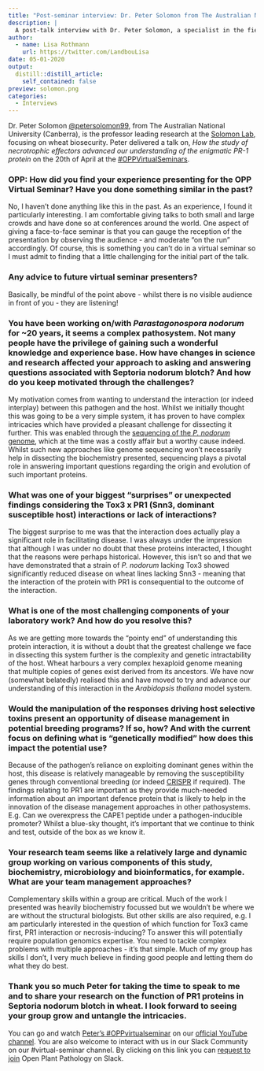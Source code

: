 ```yaml
---
title: "Post-seminar interview: Dr. Peter Solomon from The Australian National University"
description: |
  A post-talk interview with Dr. Peter Solomon, a specialist in the field of wheat biosecurity. Peter is a dedicated researcher, committing over twenty years of research to dissect the intricate interactions of effector and host defence proteins.
author:
  - name: Lisa Rothmann
    url: https://twitter.com/LandbouLisa
date: 05-01-2020
output:
  distill::distill_article:
    self_contained: false
preview: solomon.png
categories:
  - Interviews
---
```


Dr. Peter Solomon [\@petersolomon99](https://twitter.com/petersolomon99), from The Australian National University (Canberra), is the professor leading research at the [Solomon Lab](https://www.wheatbiosecurity.com/), focusing on wheat biosecurity.
Peter delivered a talk on, *How the study of necrotrophic effectors advanced our understanding of the enigmatic PR-1 protein* on the 20th of April at the [#OPPVirtualSeminars](https://openplantpathology.org/virtual_seminars/2020-04-20-peter-solomon).

### OPP: How did you find your experience presenting for the OPP Virtual Seminar? Have you done something similar in the past?

No, I haven’t done anything like this in the past.
As an experience, I found it particularly interesting.
I am comfortable giving talks to both small and large crowds and have done so at conferences around the world.
One aspect of giving a face-to-face seminar is that you can gauge the reception of the presentation by observing the audience - and moderate “on the run” accordingly.
Of course, this is something you can’t do in a virtual seminar so I must admit to finding that a little challenging for the initial part of the talk.

### Any advice to future virtual seminar presenters?

Basically, be mindful of the point above - whilst there is no visible audience in front of you - they are listening!

### You have been working on/with *Parastagonospora nodorum* for \~20 years, it seems a complex pathosystem. Not many people have the privilege of gaining such a wonderful knowledge and experience base. How have changes in science and research affected your approach to asking and answering questions associated with Septoria nodorum blotch? And how do you keep motivated through the challenges?

My motivation comes from wanting to understand the interaction (or indeed interplay) between this pathogen and the host.
Whilst we initially thought this was going to be a very simple system, it has proven to have complex intricacies which have provided a pleasant challenge for dissecting it further.
This was enabled through the [sequencing of the *P. nodorum* genome](http://www.plantcell.org/content/plantcell/19/11/3347.full.pdf), which at the time was a costly affair but a worthy cause indeed.
Whilst such new approaches like genome sequencing won’t necessarily help in dissecting the biochemistry presented, sequencing plays a pivotal role in answering important questions regarding the origin and evolution of such important proteins.

### What was one of your biggest “surprises” or unexpected findings considering the Tox3 x PR1 (Snn3, dominant susceptible host) interactions or lack of interactions?

The biggest surprise to me was that the interaction does actually play a significant role in facilitating disease.
I was always under the impression that although I was under no doubt that these proteins interacted, I thought that the reasons were perhaps historical.
However, this isn’t so and that we have demonstrated that a strain of *P. nodorum* lacking Tox3 showed significantly reduced disease on wheat lines lacking Snn3 - meaning that the interaction of the protein with PR1 is consequential to the outcome of the interaction.

### What is one of the most challenging components of your laboratory work? And how do you resolve this?

As we are getting more towards the “pointy end” of understanding this protein interaction, it is without a doubt that the greatest challenge we face in dissecting this system further is the complexity and genetic intractability of the host.
Wheat harbours a very complex hexaploid genome meaning that multiple copies of genes exist derived from its ancestors.
We have now (somewhat belatedly) realised this and have moved to try and advance our understanding of this interaction in the *Arabidopsis thaliana* model system.

### Would the manipulation of the responses driving host selective toxins present an opportunity of disease management in potential breeding programs? If so, how? And with the current focus on defining what is “genetically modified” how does this impact the potential use?

Because of the pathogen’s reliance on exploiting dominant genes within the host, this disease is relatively manageable by removing the susceptibility genes through conventional breeding (or indeed [CRISPR](https://www.nationalgeographic.com/environment/future-of-food/food-technology-gene-editing/) if required).
The findings relating to PR1 are important as they provide much-needed information about an important defence protein that is likely to help in the innovation of the disease management approaches in other pathosystems.
E.g.
Can we overexpress the CAPE1 peptide under a pathogen-inducible promoter?
Whilst a blue-sky thought, it’s important that we continue to think and test, outside of the box as we know it.

### Your research team seems like a relatively large and dynamic group working on various components of this study, biochemistry, microbiology and bioinformatics, for example. What are your team management approaches?

Complementary skills within a group are critical.
Much of the work I presented was heavily biochemistry focussed but we wouldn’t be where we are without the structural biologists.
But other skills are also required, e.g.
I am particularly interested in the question of which function for Tox3 came first, PR1 interaction or necrosis-inducing?
To answer this will potentially require population genomics expertise.
You need to tackle complex problems with multiple approaches - it’s that simple.
Much of my group has skills I don’t, I very much believe in finding good people and letting them do what they do best.

### Thank you so much Peter for taking the time to speak to me and to share your research on the function of PR1 proteins in Septoria nodorum blotch in wheat. I look forward to seeing your group grow and untangle the intricacies.

You can go and watch [Peter’s #OPPvirtualseminar](https://www.youtube.com/watch?v=7Kcrb5Q8CVo) on our [official YouTube channel](https://www.youtube.com/channel/UCo-1ijIA_nECqzwzeW2X9RA?view_as=subscriber).
You are also welcome to interact with us in our Slack Community on our #virtual-seminar channel.
By clicking on this link you can [request to join](https://communityinviter.com/apps/openplantpathology/open-plant-pathology) Open Plant Pathology on Slack.
